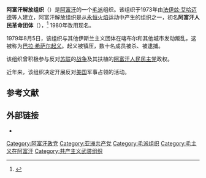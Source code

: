 {{Refimprove|date=2016年4月}}
{{infobox Political Party
|country = 阿富汗
|name = 阿富汗解放组织
|lang1 = 英语
|name_lang1 = {{lang|en|Afghanistan Liberation Organization}}
|native_name = سازمان رهایی افغانستان
|logo = 
|colorcode = Red
|foundation = 1973年
|founder  = [[法伊兹·艾哈迈德|法伊兹·艾哈迈德]]
|headquarters = 
|ideology = [[共产主义|共产主义]]<br>[[马克思列宁主义|马克思列宁主义]]<br>[[毛主义|毛主义]]<br>[[反修正主义|反修正主义]]
|position = [[极左翼|极左翼]]
|international = 
|website = {{official URL}}
|flag = 
}}
'''阿富汗解放组织'''（{{lang-fa|سازمان رهایی افغانستان|Sazman-i Rihayi Afghanistan}}）是[[阿富汗|阿富汗]]的一个[[毛派|毛派]]组织。该组织于1973年由[[法伊兹·艾哈迈德|法伊兹·艾哈迈德]]等人建立，阿富汗解放组织是从[[永恒火焰|永恒火焰]]运动中产生的组织之一，初名'''阿富汗人民革命团体'''（{{lang-fa|گروه انقلابی خلقهای افغانستان}}），<ref>{{Cite book|url=https://books.google.ae/books?id=tXQ6j9LqU9IC&pg=PA34&lpg=PA34&dq=%22afghanistan+liberation+organization%22&source=bl&ots=iO2sfAQ2Ok&sig=x9p493Z0G53xiiJdMQaHSuSK8Fo&hl=en&sa=X&ved=0ahUKEwitp7Lz3vbSAhUFSBQKHZs0Cok4ChDoAQguMAU#v=onepage&q=%22afghanistan%20liberation%20organization%22&f=false|title=Politics of the Dispossessed: Superpowers and Developments in the Middle East|last=Emadi|first=Hafizullah|date=2001-01-01|publisher=Greenwood Publishing Group|year=|isbn=9780275973650|location=|pages=34|language=en|access-date=2018-05-06|archive-date=2020-04-04|archive-url=https://web.archive.org/web/20200404195150/https://books.google.ae/books?id=tXQ6j9LqU9IC&pg=PA34&lpg=PA34&dq=%22afghanistan+liberation+organization%22&source=bl&ots=iO2sfAQ2Ok&sig=x9p493Z0G53xiiJdMQaHSuSK8Fo&hl=en&sa=X&ved=0ahUKEwitp7Lz3vbSAhUFSBQKHZs0Cok4ChDoAQguMAU#v=onepage&q=%22afghanistan%20liberation%20organization%22&f=false|dead-url=no}}</ref> 1980年改用现名。

1979年8月5日，该组织与其他伊斯兰主义团体在喀布尔和其他城市发动叛乱，这被称为[[巴拉·希萨尔起义|巴拉·希萨尔起义]]。起义被镇压，数十名成员被杀、被逮捕。

该组织曾积极参与反对[[苏联|苏联]]的[[阿富汗战争_(1979年)|战争]]及其扶植的[[阿富汗人民民主党|阿富汗人民民主党]]政权。

近年来，该组织决定开展反对[[美国|美国]]军事占领的活动。

==参考文献==
{{reflist}}

==外部链接==
* {{official}}
[[Category:阿富汗政党|Category:阿富汗政党]]
[[Category:亚洲共产党|Category:亚洲共产党]]
[[Category:毛派组织|Category:毛派组织]]
[[Category:毛主义在阿富汗|Category:毛主义在阿富汗]]
[[Category:共产主义武装组织|Category:共产主义武装组织]]